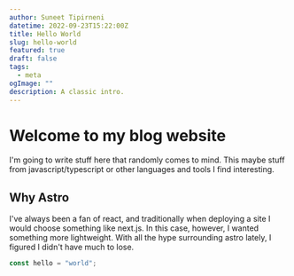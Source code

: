 ```yaml
---
author: Suneet Tipirneni
datetime: 2022-09-23T15:22:00Z
title: Hello World
slug: hello-world
featured: true
draft: false
tags:
  - meta
ogImage: ""
description: A classic intro.
---
```


# Welcome to my blog website

I'm going to write stuff here that randomly comes to mind. This maybe stuff from javascript/typescript or other languages and tools I find interesting.

## Why Astro

I've always been a fan of react, and traditionally when deploying a site I would choose something like next.js. In this case, however, I wanted something more lightweight. With all the hype surrounding astro lately, I figured I didn't have much to lose.

```ts
const hello = "world";
```
